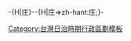 -{H|庄}--{H|庄=>zh-hant:庄;}-
{{Navbox
|name   = 基隆郡
|title  = 昔日[[基隆郡]]（1920年－1945年）
|style  = width: 100%
|bodyclass = hlist
|group1 = [[基隆街 (基隆郡)|基隆街]]<br><small>（1924年[[基隆市 (州轄市)|脫離]]）</small>
| list1 = 
*[[基隆 (大字)|基隆]]
*[[仙洞 (台灣)|仙洞]]
*[[牛稠港]]
*[[石硬港]]
*[[田寮港]]
*[[大水窟 (基隆市)|大水窟]]
*[[大沙灣]]
*[[社寮 (基隆市)|社寮]]
*[[深澳坑]]
*[[八斗子]]
*[[獅球嶺]]
*[[大武崙]]
*[[蚵殼港 (基隆市)|蚵殼港]]
*[[內木山]]
*[[外木山]]
*[[大竿林]]
|group2 = [[瑞芳街]]
| list2 = 
*[[𫙮魚坑|{{僻字|𫙮|左魚右桀}}魚坑]]
*[[四腳亭 (新北市)|四腳亭]]
*[[大坑埔]]
*[[三爪子]]
*[[柑子瀨]]
*[[龍潭堵]]
*[[深澳]]
*[[鼻頭]]
*[[焿子寮]]
*[[金瓜石]]
**1933年前稱[[九份]]
*[[九芎橋]]
*[[猴洞]]
*[[南子吝]]
*[[水湳洞|水南洞]]
*[[草山 (新北市)|草山]]
|group3 = [[萬里庄]]
| list3 = 
*[[頂萬里加投]]
*[[中萬里加投]]
*[[下萬里加投]]
|group4 = [[金山庄]]
| list4 = 
*[[下中股]]
*[[頂中股]]
*[[頂角]]
*[[中角]]
|group5 = [[七堵庄]]
| list5 = 
*[[瑪陵坑]]
*[[友蚋]]
*[[鶯歌石 (基隆市)|鶯歌石]]
*[[五堵]]
*[[六堵]]
*[[七堵 (大字)|七堵]]
*[[八堵]]
*[[草濫]]
*[[港口 (基隆市)|港口]]
*[[碇內]]
*[[暖暖 (大字)|暖暖]]
|group6 = [[貢寮庄]]
| list6 = 
*[[貢寮 (大字)|貢寮]]
*[[大石壁坑]]
*[[長潭]]
*[[枋腳]]
*[[下雙溪 (新北市)|下雙溪]]
*[[遠望坑]]
*[[田寮洋]]
*[[澳底]]
*[[丹裡]]
*[[撈洞]]
*[[雞母嶺]]
*[[社裡]]
|group7 = [[雙溪庄]]
| list7 = 
*[[雙溪 (新北市雙溪區大字)|雙溪]]
*[[魚行]]
*[[武丹坑]]
*[[石壁坑 (新北市)|石壁坑]]
*[[三叉港]]
*[[石笋 (地名)|石-{笋}-]]
*[[燦光寮]]
*[[平林]]
*[[柑腳]]
*[[三叉坑]]
*[[丁子蘭坑]]
*[[大平 (新北市)|大平]]
*[[烏山 (大字)|烏山]]
*[[溪尾寮]]
*[[料角坑]]
|group8 = [[平溪庄]]<br><small>（1932年改隸）</small>
| list8 = 
*[[十分寮 (新北市)|十分寮]]
*[[石底]]
}}<noinclude>[[Category:台灣日治時期行政區劃模板]]</noinclude>